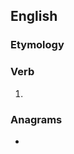 ==English==

===Etymology===
{{suffix|return|est|lang=en}}

===Verb===
{{head|en|verb form}}

# {{en-archaic second-person singular of|return|lang=en}}

===Anagrams===
* {{anagrams|en|re-entrust|reentrust}}
